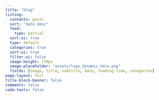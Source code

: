 ```yaml
---
title: "blog"
listing:
  contents: posts
  sort: "date desc"
  feed: 
    type: partial
  sort-ui: true
  type: default
  categories: true
  sort-ui: true
  filter-ui: false
  image-height: 170px
  image-placeholder: "assets/logo_dynamic_hero.png"
  fields: [image, title, subtitle, date, reading-time, categories]
page-layout: full
title-block-banner: false
comments: false
code-tools: false
---
```



